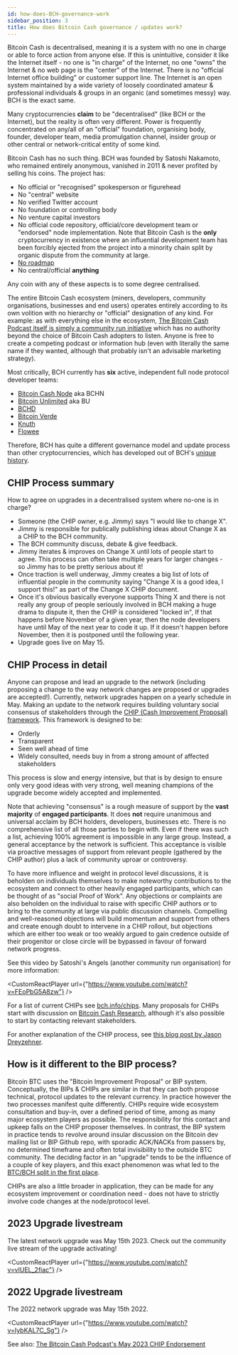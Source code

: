 ```yaml
---
id: how-does-BCH-governance-work
sidebar_position: 3
title: How does Bitcoin Cash governance / updates work?
---
```



Bitcoin Cash is decentralised, meaning it is a system with no one in charge or able to force action from anyone else. If this is unintuitive, consider it like the Internet itself - no one is "in charge" of the Internet, no one "owns" the Internet & no web page is the "center" of the Internet. There is no "official Internet office building" or customer support line. The Internet is an open system maintained by a wide variety of loosely coordinated amateur & professional individuals & groups in an organic (and sometimes messy) way. BCH is the exact same.

Many cryptocurrencies **claim** to be "decentralised" (like BCH or the Internet), but the reality is often very different. Power is frequently concentrated on any/all of an "official" foundation, organising body, founder, developer team, media promulgation channel, insider group or other central or network-critical entity of some kind.

Bitcoin Cash has no such thing. BCH was founded by Satoshi Nakamoto, who remained entirely anonymous, vanished in 2011 & never profited by selling his coins. The project has:

- No official or "recognised" spokesperson or figurehead
- No "central" website
- No verified Twitter account
- No foundation or controlling body
- No venture capital investors
- No official code repository, official/core development team or "endorsed" node implementation. Note that Bitcoin Cash is the **only** cryptocurrency in existence where an influential development team has been forcibly ejected from the project into a minority chain split by organic dispute from the community at large.
- [No roadmap](/faqs/Decentralisation/does-BCH-have-a-roadmap)
- No central/official **anything**

Any coin with any of these aspects is to some degree centralised.

The entire Bitcoin Cash ecosystem (miners, developers, community organisations, businesses and end users) operates entirely according to its own volition with no hierarchy or "official" designation of any kind. For example: as with everything else in the ecosystem, [The Bitcoin Cash Podcast itself is simply a community run initiative](/about) which has no authority beyond the choice of Bitcoin Cash adopters to listen. Anyone is free to create a competing podcast or information hub (even with literally the same name if they wanted, although that probably isn't an advisable marketing strategy).

Most critically, BCH currently has **six** active, independent full node protocol developer teams:

- [Bitcoin Cash Node](https://bitcoincashnode.org/en/) aka BCHN
- [Bitcoin Unlimited](https://www.bitcoinunlimited.info/) aka BU
- [BCHD](https://bchd.cash/)
- [Bitcoin Verde](https://bitcoinverde.org/)
- [Knuth](https://github.com/k-nuth/kth)
- [Flowee](https://flowee.org/)

Therefore, BCH has quite a different governance model and update process than other cryptocurrencies, which has developed out of BCH's [unique history](/start#episode-8-of-10-bitcoin-cash).

## CHIP Process summary

How to agree on upgrades in a decentralised system where no-one is in charge?

- Someone (the CHIP owner, e.g. Jimmy) says "I would like to change X".
- Jimmy is responsible for publically publishing ideas about Change X as a CHIP to the BCH community.
- The BCH community discuss, debate & give feedback.
- Jimmy iterates & improves on Change X until lots of people start to agree. This process can often take multiple years for larger changes - so Jimmy has to be pretty serious about it!
- Once traction is well underway, Jimmy creates a big list of lots of influential people in the community saying "Change X is a good idea, I support this!" as part of the Change X CHIP document.
- Once it's obvious basically everyone supports Thing X and there is not really any group of people seriously involved in BCH making a huge drama to dispute it, then the CHIP is considered "locked in",  If that happens before November of a given year, then the node developers have until May of the next year to code it up. If it doesn't happen before November, then it is postponed until the following year.
- Upgrade goes live on May 15.

## CHIP Process in detail

Anyone can propose and lead an upgrade to the network (including proposing a change to the way network changes are proposed or upgrades are accepted!). Currently, network upgrades happen on a yearly schedule in May. Making an update to the network requires building voluntary social consensus of stakeholders through the [CHIP (Cash Improvement Proposal) framework](https://bch.info/en/chips). This framework is designed to be:

- Orderly
- Transparent
- Seen well ahead of time
- Widely consulted, needs buy in from a strong amount of affected stakeholders

This process is slow and energy intensive, but that is by design to ensure only very good ideas with very strong, well meaning champions of the upgrade become widely accepted and implemented.

Note that achieving "consensus" is a rough measure of support by the **vast majority** of **engaged participants**. It does **not** require unanimous and universal acclaim by BCH holders, developers, businesses etc. There is no comprehensive list of all those parties to begin with. Even if there was such a list, achieving 100% agreement is impossible in any large group. Instead, a general acceptance by the network is sufficient. This acceptance is visible via proactive messages of support from relevant people (gathered by the CHIP author) plus a lack of community uproar or controversy.

To have more influence and weight in protocol level discussions, it is beholden on individuals themselves to make noteworthy contributions to the ecosystem and connect to other heavily engaged participants, which can be thought of as "social Proof of Work". Any objections or complaints are also beholden on the individual to raise with specific CHIP authors or to bring to the community at large via public discussion channels. Compelling and well-reasoned objections will build momentum and support from others and create enough doubt to intervene in a CHIP rollout, but objections which are either too weak or too weakly argued to gain credence outside of their progenitor or close circle will be bypassed in favour of forward network progress.

See this video by Satoshi's Angels (another community run organisation) for more information:

<CustomReactPlayer url={"https://www.youtube.com/watch?v=FEoPbG5A8zw"} />

For a list of current CHIPs see [bch.info/chips](https://bch.info/en/chips). Many proposals for CHIPs start with discussion on [Bitcoin Cash Research](https://bitcoincashresearch.org/), although it's also possible to start by contacting relevant stakeholders.

For another explanation of the CHIP process, see [this blog post by Jason Dreyzehner](https://blog.bitjson.com/bitcoin-cash-upgrade-2023/).

## How is it different to the BIP process?

Bitcoin BTC uses the "Bitcoin Improvement Proposal" or BIP system. Conceptually, the BIPs & CHIPs are similar in that they can both propose technical, protocol updates to the relevant currency. In practice however the two processes manifest quite differently. CHIPs require wide ecosystem consultation and buy-in, over a defined period of time, among as many major ecosystem players as possible. The responsibility for this contact and upkeep falls on the CHIP proposer themselves. In contrast, the BIP system in practice tends to revolve around insular discussion on the Bitcoin dev mailing list or BIP Github repo, with sporadic ACK/NACKs from passers by, no determined timeframe and often total invisibility to the outside BTC community. The deciding factor in an "upgrade" tends to be the influence of a couple of key players, and this exact phenomenon was what led to the [BTC/BCH split in the first place](/start#episode-8-of-10-bitcoin-cash).

CHIPs are also a little broader in application, they can be made for any ecosystem improvement or coordination need - does not have to strictly involve code changes at the node/protocol level.

## 2023 Upgrade livestream

The latest network upgrade was May 15th 2023. Check out the community live stream of the upgrade activating!

<CustomReactPlayer url={"https://www.youtube.com/watch?v=vIUEL_2fiac"} />

## 2022 Upgrade livestream

The 2022 network upgrade was May 15th 2022.

<CustomReactPlayer url={"https://www.youtube.com/watch?v=IybKAL7C_Sg"} />

See also: [The Bitcoin Cash Podcast's May 2023 CHIP Endorsement](/blog/chip-endorsement-may-2023)
